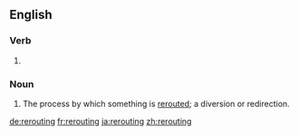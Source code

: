 ==English==

===Verb===
{{head|en}}

# {{present participle of|reroute}}

===Noun===
{{en-noun}}

# The process by which something is [[reroute]]d; a diversion or redirection.

[[de:rerouting]]
[[fr:rerouting]]
[[ja:rerouting]]
[[zh:rerouting]]